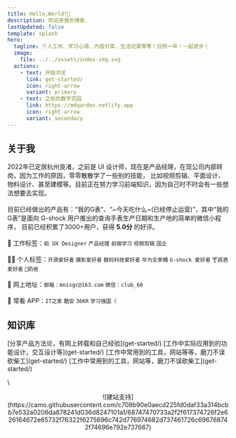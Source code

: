 ```yaml
---
title: Hello,World!👋
description: 欢迎来我的博客.
lastUpdated: false
template: splash
hero:
  tagline: 个人工作、学习心得、内容分享、生活记录等等！日拱一卒！一起进步！
  image:
    file: ../../assets/index-img.svg
  actions:
    - text: 开始浏览
      link: get-started/
      icon: right-arrow
      variant: primary
    - text: 之前的数字花园
      link: https://mdgarden.netlify.app
      icon: right-arrow
      variant: secondary
---
```


## 关于我
2022年已定居杭州良渚，之前是 UI 设计师，现在是产品经理，在现公司内部转岗，因为工作的原因，零零散散学了一些别的技能，
比如视频剪辑、平面设计、物料设计、甚至建模等。目前正在努力学习前端知识，因为自己时不时会有一些想法想要去实现。\
\
目前已经做出的产品有：“我的G表”、“~今天吃什么~(已经停止运营)”，其中“我的G表”是面向 G-shock 用户推出的查询手表生产日期和生产地的简单的微信小程序，
目前已经积累了3000+用户，获得 **5.0分** 的好评。\
\
💼 工作标签：`前 UX Designer` `产品经理` `前端学习` `视频剪辑` `国企`\
\
👨‍💻 个人标签：`开源爱好者` `摄影爱好者` `数码科技爱好者` `华为全家桶` `G-shock 爱好者` `🍸调酒爱好者` `🍼奶爸` \
\
📧 网上地址：`邮箱：mnisgc@163.com` `微信：club_60`\
\
📲 常看 APP：`IT之家` `酷安` `36KR` `学习强国（`

## 知识库
<CardGrid>
  <Card title="产品知识点" icon="moon">
    [分享产品方法论，有网上转载和自己经验](get-started/)
  </Card>
  <Card title="设计实战" icon="moon">
    [工作中实际应用到的功能设计，交互设计等](get-started/)
  </Card>
  <Card title="产品常用工具" icon="star">
    [工作中常用到的工具，网站等等，磨刀不误砍柴工](get-started/)
  </Card>
  <Card title="产品常用工具" icon="star">
    [工作中常用到的工具，网站等，磨刀不误砍柴工](get-started/)
  </Card>
</CardGrid>

<LinkCard
  title="查看所有的知识库"
  description="查看所有的知识库和文章，希望能为大家提供一些帮助，也欢迎批评指正，互相交流。"
  href="/get-started/"
/>
\
<center>![建站支持](https://camo.githubusercontent.com/c708b90e0aecd225fd0daf33a314bcbb7e532a0206da878241d036d8247101a1/68747470733a2f2f617374726f2e626164672e65732f76322f6275696c742d776974682d737461726c696768742f74696e792e737667)</center>
